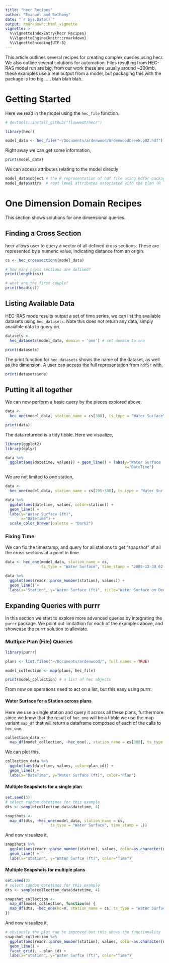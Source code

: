 ```yaml
---
title: "hecr Recipes"
author: "Emanuel and Bethany"
date: "`r Sys.Date()`"
output: rmarkdown::html_vignette
vignette: >
  %\VignetteIndexEntry{hecr Recipes}
  %\VignetteEngine{knitr::rmarkdown}
  %\VignetteEncoding{UTF-8}
---
```


This article outlines several recipes for creating complex queries using hecr. We 
also outline several solutions for automation. Files resulting from HEC-RAS model
run are big, from our work these are usually around ~200mb, these examples use a real
output from a model, but packaging this with the package is too big. .... blah blah blah.

# Getting Started 

Here we read in the model using the `hec_file` function.

```r
# devtools::install_github("flowwest/hecr")

library(hecr)

model_data <- hec_file("~/Documents/ardenwood/ArdenwoodCreek.p02.hdf")
```

Right away we can get some information, 

```r
print(model_data)
```

We can access attributes relating to the model directly

```r
model_data$object # the R representation of hdf file using hdf5r package (hdf5 object)
model_data$attrs  # root level attributes associated with the plan (R list)
```

# One Dimension Domain Recipes

This section shows solutions for one dimensional queries.

## Finding a Cross Section

hecr allows user to query a vector of all defined cross sections. These are 
represented by a numeric value, indicating distance from an origin.

```r
cs <- hec_crosssections(model_data)

# how many cross sections are defined?
print(length(cs))

# what are the first couple?
print(head(cs))
```

## Listing Available Data 

HEC-RAS mode results output a set of time series, we can list the available datasets 
using `hec_datasets`. Note this does not return any data, simply avaialble data to 
query on.

```r
datasets <-
  hec_datasets(model_data, domain = 'one') # set domain to one

print(datasets)
```

The print function for `hec_datasets` shows the name of the dataset, as well as the 
dimension. A user can access the full representation from `hdf5r` with, 

```r
print(datasets$one)
```


## Putting it all together

We can now perform a basic query by the pieces explored above.

```r
data <- 
  hec_one(model_data, station_name = cs[300], ts_type = "Water Surface")

print(data)
```


The data returned is a tidy tibble. Here we visualize,

```r
library(ggplot2)
library(dplyr)

data %>% 
  ggplot(aes(datetime, values)) + geom_line() + labs(y="Water Surface (ft)", 
                                                     x="DateTime")
```


We are not limited to one station, 


```r
data <- 
  hec_one(model_data, station_name = cs[295:300], ts_type = "Water Surface")

data %>% 
  ggplot(aes(datetime, values, color=station)) + 
  geom_line() + 
  labs(y="Water Surface (ft)", 
       x="DateTime") + 
  scale_color_brewer(palette = "Dark2")
```

### Fixing Time 

We can fix the timestamp, and query for all stations to get "snapshot" of all 
the cross sections at a point in time.

```r
data <- hec_one(model_data, station_name = cs, 
                ts_type = "Water Surface", time_stamp = "2005-12-30 02:15:00")

data %>% 
  ggplot(aes(readr::parse_number(station), values)) + 
  geom_line() +
  labs(x="Station", y="Water Surface (ft)", title="Water Surface on December 30th at 2:15 am")
```

## Expanding Queries with purrr

In this section we start to explore more advanced queries by integrating the 
`purrr` package. We point out limitattion for each of the examples above, and 
showcase the purrr solution to alleviate. 

### Multiple Plan (File) Queries 

```r
library(purrr)

plans <- list.files("~/Documents/ardenwood/", full.names = TRUE)

model_collection <- map(plans, hec_file)

print(model_collection) # a list of hec objects
```

From now on operations need to act on a list, but this easy using purrr.


#### Water Surface for a Station across plans

Here we use a single station and query it across all these plans, furthermore
since we know that the result of `hec_one` will be a tibble we use the map 
variant `map_df` that will return a dataframe composed of each of the calls to
`hec_one`.

```r
collection_data <- 
  map_df(model_collection, ~hec_one(., station_name = cs[300], ts_type = "Water Surface"))
```


We can plot this,

```r
collection_data %>% 
  ggplot(aes(datetime, values, color=plan_id)) + 
  geom_line() + 
  labs(x="DateTime", y="Water Surface (ft)", color="Plan")
```


#### Multiple Snapshots for a single plan

```r
set.seed(3)
# select random datetimes for this example
dts <- sample(collection_data$datetime, 4)

snapshots <- 
  map_df(dts, ~hec_one(model_data, station_name = cs, 
                    ts_type = "Water Surface", time_stamp = .))
```

And now visualize it, 


```r
snapshots %>% 
  ggplot(aes(readr::parse_number(station), values, color=as.character(datetime))) + 
  geom_line() + 
  labs(x="station", y="Water Surfce (ft)", color="Time")
```


#### Multiple Snapshots for multiple plans

```r
set.seed(3)
# select random datetimes for this example
dts <- sample(collection_data$datetime, 4)

snapshot_collection <- 
  map_df(model_collection, function(m) {
  map_df(dts, ~hec_one(hc=m, station_name = cs, ts_type = "Water Surface", time_stamp = .))
})
```

And now visualize it, 


```r
# obviously the plot can be improved but this shows the functionality
snapshot_collection %>% 
  ggplot(aes(readr::parse_number(station), values, color=as.character(datetime))) + 
  geom_line() + 
  facet_grid(. ~ plan_id) + 
  labs(x="station", y="Water Surfce (ft)", color="Time")
```



























